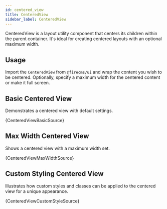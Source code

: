 ```yaml
---
id: centered_view
title: CenteredView
sidebar_label: CenteredView
---
```


CenteredView is a layout utility component that centers its children within the parent container. It's ideal for creating centered layouts with an optional maximum width.

## Usage

Import the `CenteredView` from `@firecms/ui` and wrap the content you wish to be centered. Optionally, specify a maximum width for the centered content or make it full screen.


## Basic Centered View

Demonstrates a centered view with default settings.


<CodeSample>
    <CenteredViewBasicDemo />
</CodeSample>

<CodeBlock language="tsx">{CenteredViewBasicSource}</CodeBlock>

## Max Width Centered View

Shows a centered view with a maximum width set.


<CodeSample>
    <CenteredViewMaxWidthDemo />
</CodeSample>

<CodeBlock language="tsx">{CenteredViewMaxWidthSource}</CodeBlock>

## Custom Styling Centered View

Illustrates how custom styles and classes can be applied to the centered view for a unique appearance.


<CodeSample>
    <CenteredViewCustomStyleDemo />
</CodeSample>

<CodeBlock language="tsx">{CenteredViewCustomStyleSource}</CodeBlock>
